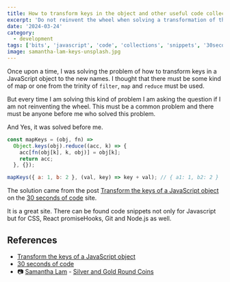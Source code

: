 ```yaml
---
title: How to transform keys in the object and other useful code collections
excerpt: 'Do not reinvent the wheel when solving a transformation of the keys in the  JavaScript object. Just use  battle-tested code snippets that will help you quickly overcome this problem'
date: '2024-03-24'
category:
  - development
tags: ['bits', 'javascript', 'code', 'collections', 'snippets', '30secondsofcode', 'til']
image: samantha-lam-keys-unsplash.jpg
---
```


Once upon a time, I was solving the problem of how to transform keys in a JavaScript object to the new names.
I thought that there must be some kind of map or one from the trinity of `filter`, `map` and `reduce` must be used.

But every time I am solving this kind of problem I am asking the question if I am not reinventing the wheel.
This must be a common problem and there must be anyone before me who solved this problem.

And Yes, it was solved before me.

```js
const mapKeys = (obj, fn) =>
  Object.keys(obj).reduce((acc, k) => {
    acc[fn(obj[k], k, obj)] = obj[k];
    return acc;
  }, {});

mapKeys({ a: 1, b: 2 }, (val, key) => key + val); // { a1: 1, b2: 2 }
```

The solution came from the post [Transform the keys of a JavaScript object][transform-object-keys] on the [30 seconds of code][30secondsofcode] site.

It is a great site. There can be found code snippets not only for Javascript but for CSS, React promiseHooks, Git and Node.js as well.

## References

- [Transform the keys of a JavaScript object][transform-object-keys]
- [30 seconds of code][30secondsofcode]
- 📷 [Samantha Lam](https://unsplash.com/@contradirony) - [Silver and Gold Round Coins](https://unsplash.com/photos/silver-and-gold-round-coins-zFy6fOPZEu0)

[transform-object-keys]: https://www.30secondsofcode.org/js/s/transform-object-keys/
[30secondsofcode]: https://www.30secondsofcode.org/
